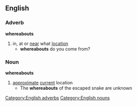 ==English==
===Adverb===
'''whereabouts'''
#in, at or [[near]] what [[location]]
#* '''whereabouts''' do you come from?
===Noun===
'''whereabouts'''
#[[approximate]] [[current]] location
#* The '''whereabouts''' of the escaped snake are unknown
[[Category:English adverbs]]
[[Category:English nouns]]